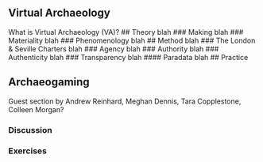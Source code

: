 ## Virtual Archaeology
What is Virtual Archaeology (VA)?
## Theory
blah
### Making
blah
### Materiality
blah
### Phenomenology
blah
## Method
blah
### The London & Seville Charters
blah
### Agency
blah
### Authority
blah
### Authenticity
blah
### Transparency
blah
#### Paradata
blah
## Practice










## Archaeogaming
Guest section by Andrew Reinhard, Meghan Dennis, Tara Copplestone, Colleen Morgan?


### Discussion

### Exercises
